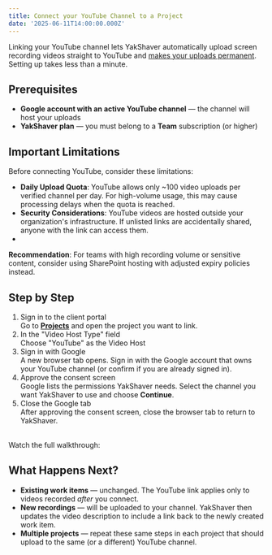 ```yaml
---
title: Connect your YouTube Channel to a Project
date: '2025-06-11T14:00:00.000Z'
---
```


Linking your YouTube channel lets YakShaver automatically upload screen recording videos straight to YouTube and [makes your uploads permanent](/docs/make-uploads-permanent). Setting up takes less than a minute.

## Prerequisites

* **Google account with an active YouTube channel** — the channel will host your uploads
* **YakShaver plan** — you must belong to a **Team** subscription (or higher)

## Important Limitations

Before connecting YouTube, consider these limitations:

* **Daily Upload Quota**: YouTube allows only \~100 video uploads per verified channel per day. For high-volume usage, this may cause processing delays when the quota is reached.
* **Security Considerations**: YouTube videos are hosted outside your organization's infrastructure. If unlisted links are accidentally shared, anyone with the link can access them.
*

**Recommendation**: For teams with high recording volume or sensitive content, consider using SharePoint hosting with adjusted expiry policies instead.

## Step by Step

1. Sign in to the client portal\
   Go to **[Projects](https://portal.yakshaver.ai/settings/projects)** and open the project you want to link.
2. In the "Video Host Type" field\
   Choose "YouTube" as the Video Host
3. Sign in with Google\
   A new browser tab opens. Sign in with the Google account that owns your YouTube channel (or confirm if you are already signed in).
4. Approve the consent screen\
   Google lists the permissions YakShaver needs. Select the channel you want YakShaver to use and choose **Continue**.
5. Close the Google tab\
   After approving the consent screen, close the browser tab to return to YakShaver.

\
Watch the full walkthrough:

<Youtube thumbnail="https://img.youtube.com/vi/Ke7uR7ZSn_U/maxresdefault.jpg" externalVideoLink="https://www.youtube.com/embed/Ke7uR7ZSn_U?si=QClYhHFffnlkRoat" />

## What Happens Next?

* **Existing work items** — unchanged. The YouTube link applies only to videos recorded *after* you connect.
* **New recordings** — will be uploaded to your channel. YakShaver then updates the video description to include a link back to the newly created work item.
* **Multiple projects** — repeat these same steps in each project that should upload to the same (or a different) YouTube channel.
